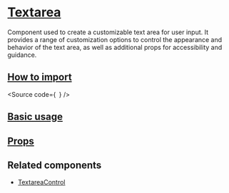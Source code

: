 

<Meta of={Stories} />

# [Textarea](#textarea)

Component used to create a customizable text area for user input.
It provides a range of customization options to control the appearance and behavior of the text area,
as well as additional props for accessibility and guidance.

## [How to import](#how-to-import)

<Source
  code={`
`}
/>

## [Basic usage](#basic-usage)

<Canvas of={Stories.Base} />

## [Props](#props)

<ArgTypes of={Stories} />

## Related components

- [TextareaControl](?path=/docs/components-core-form-textareacontrol--docs)
